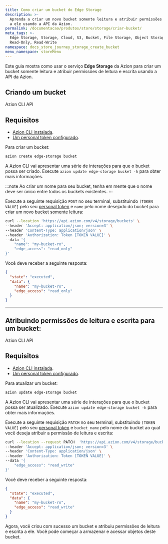 ```yaml
---
title: Como criar um bucket do Edge Storage
description: >-
  Aprenda a criar um novo bucket somente leitura e atribuir permissões de leitura e escrita
  a ele usando a API da Azion.
permalink: /documentacao/produtos/store/storage/criar-bucket/
meta_tags: >-
  Edge Storage, Storage, Cloud, S3, Bucket, File Storage, Object Storage, API,
  Read-Only, Read-Write
namespace: docs_store_journey_storage_create_bucket
menu_namespace: storeMenu
---
```



Este guia mostra como usar o serviço **Edge Storage** da Azion para criar um bucket somente leitura e atribuir permissões de leitura e escrita usando a API da Azion.

## Criando um bucket

<Tabs client:visible>
    <Fragment slot="tab.cli">Azion CLI</Fragment>
    <Fragment slot="tab.api">API</Fragment>

<Fragment slot="panel.cli">

## Requisitos 

- [Azion CLI instalada](/pt-br/documentacao/produtos/azion-cli/visao-geral/#instalar-a-azion-cli). 
- [Um personal token configurado](/pt-br/documentacao/devtools/cli/globals/#token).

Para criar um bucket:

```bash 
azion create edge-storage bucket
```

A Azion CLI vai apresentar uma série de interações para que o bucket possa ser criado. Execute `azion update edge-storage bucket -h` para obter mais informações.

:::note
Ao criar um nome para seu bucket, tenha em mente que o nome deve ser único entre todos os buckets existentes.
:::

</Fragment>

<Fragment slot="panel.api">

Execute a seguinte requisição `POST` no seu terminal, substituindo `[TOKEN VALUE]` pelo seu [personal token](/en/documentation/products/guides/personal-tokens/) e `name` pelo nome desejado do bucket para criar um novo bucket somente leitura:

```bash
curl --location 'https://api.azion.com/v4/storage/buckets' \
--header 'Accept: application/json; version=3' \
--header 'Content-Type: application/json' \
--header 'Authorization: Token [TOKEN VALUE]' \
--data '{
    "name": "my-bucket-ro",
    "edge_access": "read_only"
}'
```

Você deve receber a seguinte resposta:

```json
{
  "state": "executed",
  "data": {
    "name": "my-bucket-ro",
    "edge_access": "read_only"
  }
}
```

</Fragment>

</Tabs>

---

## Atribuindo permissões de leitura e escrita para um bucket:

<Tabs client:visible>
    <Fragment slot="tab.cli">Azion CLI</Fragment>
    <Fragment slot="tab.api">API</Fragment>

<Fragment slot="panel.cli">

## Requisitos 

- [Azion CLI instalada](/pt-br/documentacao/produtos/azion-cli/visao-geral/#instalar-a-azion-cli). 
- [Um personal token configurado](/pt-br/documentacao/devtools/cli/globals/#token).

Para atualizar um bucket:

```bash 
azion update edge-storage bucket
```

A Azion CLI vai apresentar uma série de interações para que o bucket possa ser atualizado. Execute `azion update edge-storage bucket -h` para obter mais informações.

</Fragment>

<Fragment slot="panel.api">


Execute a seguinte requisição `PATCH` no seu terminal, substituindo `[TOKEN VALUE]` pelo seu [personal token](pt-br/documentacao/produtos/guias/personal-tokens/) e `bucket_name` pelo nome do bucket ao qual você deseja atribuir a permissão de leitura e escrita:

```bash
curl --location --request PATCH  'https://api.azion.com/v4/storage/buckets/<bucket_name>' \
--header 'Accept: application/json; version=3' \
--header 'Content-Type: application/json' \
--header 'Authorization: Token [TOKEN VALUE]' \
--data '{
    "edge_access": "read_write"
}'
```

Você deve receber a seguinte resposta:

```json
{
  "state": "executed",
  "data": {
    "name": "my-bucket-ro",
    "edge_access": "read_write"
  }
}
```
</Fragment>

</Tabs>

Agora, você criou com sucesso um bucket e atribuiu permissões de leitura e escrita a ele. Você pode começar a armazenar e acessar objetos deste bucket.

